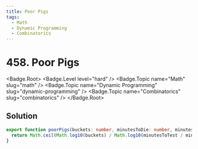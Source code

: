 ```yaml
---
title: Poor Pigs
tags:
  - Math
  - Dynamic Programming
  - Combinatorics
---
```


# 458. Poor Pigs

<Badge.Root>
  <Badge.Level level="hard" />
  <Badge.Topic name="Math" slug="math" />
  <Badge.Topic name="Dynamic Programming" slug="dynamic-programming" />
  <Badge.Topic name="Combinatorics" slug="combinatorics" />
</Badge.Root>

## Solution

```typescript filename="solution.ts" copy
export function poorPigs(buckets: number, minutesToDie: number, minutesToTest: number): number {
  return Math.ceil(Math.log10(buckets) / Math.log10(minutesToTest / minutesToDie + 1));
}
```

<ProblemLink
  codingSite="leetcode"
  href="https://leetcode.com/problems/poor-pigs"
  title="Poor Pigs"
/>
